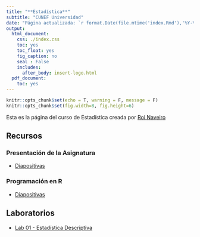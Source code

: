 ```yaml
---
title: "**Estadística**"
subtitle: "CUNEF Universidad"
date: "Página actualizada: `r format.Date(file.mtime('index.Rmd'),'%Y-%m-%d')`"
output:
  html_document:
    css: ./index.css
    toc: yes
    toc_float: yes
    fig_caption: no
    seal : False
    includes:
      after_body: insert-logo.html
  pdf_document:
    toc: yes
---
```



<div class="title-logo"></div>

```r
knitr::opts_chunk$set(echo = T, warning = F, message = F)
knitr::opts_chunk$set(fig.width=8, fig.height=6) 
```


Esta es la página del curso de Estadística creada por
[Roi Naveiro](http://roinaveiro.github.io)

## **Recursos**

### Presentación de la Asignatura
  - [Diapositivas](./tema0/tema0.html)
  
### Programación en R
  - [Diapositivas](./introR/introR.html)
  
## **Laboratorios**

  - [Lab 01 - Estadística Descriptiva](./lab1/lab01.html)
  
  